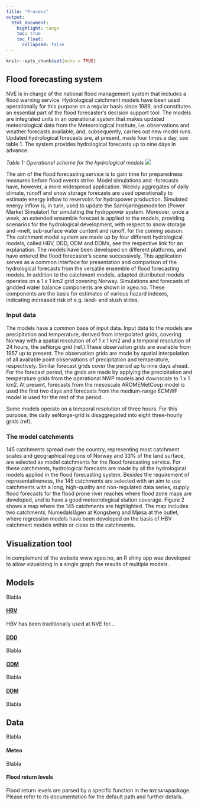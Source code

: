 ```yaml
---
title: "Process"
output: 
  html_document:
    highlight: tango
    toc: true
    toc_float:
      collapsed: false
---
```


```r
knitr::opts_chunk$set(echo = TRUE)
```


## Flood forecasting system

NVE is in charge of the national flood management system that includes a flood warning service. Hydrological catchment models have been used operationally for this purpose on a regular basis since 1989, and constitutes an essential part of the flood forecaster’s decision support tool. The models are integrated units in an operational system that makes updated meteorological data from the Meteorological Institute, i.e. observations and weather forecasts available, and, subsequently, carries out new model runs. Updated hydrological forecasts are, at present, made four times a day, see table 1. The system provides hydrological forecasts up to nine days in advance. 

*Table 1: Operational scheme for the hydrological models* ![](images/operasjonell_kjøring.JPG)

The aim of the flood forecasting service is to gain time for preparedness measures before flood events strike. Model simulations and -forecasts have, however, a more widespread application. Weekly aggregates of daily climate, runoff and snow storage forecasts are used operationally to estimate energy inflow to reservoirs for hydropower production. Simulated energy inflow is, in turn, used to update the Samkjøringsmodellen (Power Market Simulator) for simulating the hydropower system. Moreover, once a week, an extended ensemble forecast is applied to the models, providing scenarios for the hydrological development, with respect to snow storage and –melt, sub-surface water content and runoff, for the coming season.
The catchment model system are made up by four different hydrological models, called HBV, DDD, ODM and DDMs, see the respective link for an explanation. The models have been developed on different platforms, and have entered the flood forecaster’s scene successively. This application serves as a common interface for presentation and comparison of the hydrological forecasts from the versatile ensemble of flood forecasting models. 
In addition to the catchment models, adapted distributed models operates on a 1 x 1 km2 grid covering Norway. Simulations and forecasts of gridded water balance components are shown in xgeo.no. These components are the basis for estimates of various hazard indexes, indicating increased risk of e.g. land- and slush slides.

### Input data

The models have a common base of input data. Input data to the models are precipitation and temperature, derived from interpolated grids, covering Norway with a spatial resolution of of 1 x 1 km2 and a temporal resolution of 24 hours, the seNorge grid (ref.).These observation grids are available from 1957 up to present. The observation grids are made by spatial interpolation of all available point observations of precipitation and temperature, respectively. Similar forecast grids cover the period up to nine days ahead. For the forecast period, the grids are made by applying the precipitation and temperature grids from the operational NWP models and downscale to 1 x 1 km2. At present, forecasts from the mesoscale AROMEMetCoop model is used the first two days and forecasts from the medium-range ECMWF model is used for the rest of the period.

Some models operate on a temporal resolution of three hours. For this purpose, the daily seNorge-grid is disaggregated into eight three-hourly grids (ref).

### The model catchments

145 catchments spread over the country, representing most catchment scales and geographical regions of Norway and 33% of the land surface, are selected as model catchments for the flood forecasting service. For these catchments, hydrological forecasts are made by all the hydrological models applied in the flood forecasting system. Besides the requirement of representativeness, the 145 catchments are selected with an aim to use catchments with a long, high-quality and non-regulated data series, supply flood forecasts for the flood prone river reaches where flood zone maps are developed, and to have a good meteorological station coverage. Figure 2 shows a map where the 145 catchments are highlighted. The map includes two catchments, Numedalslågen at Kongsberg and Mjøsa at the outlet, where regression models have been developed on the basis of HBV catchment models within or close to the catchments.


## Visualization tool

In complement of the website www.xgeo.no, an R shiny app was developed to allow vizualizing in a single graph the results of multiple models.

## Models

Blabla

#### [HBV](HBV.html)

HBV has been traditionally used at NVE for...

#### [DDD](DDD.html)

Blabla

#### [ODM](ODM.html)

Blabla

#### [DDM](DDM.html)

Blabla


## Data

Blabla

#### Meteo

Blabla

#### Flood return levels

Flood return levels are parsed by a specific function in the `NVEDATA`package. Please refer to its documentation for the default path and further details.
